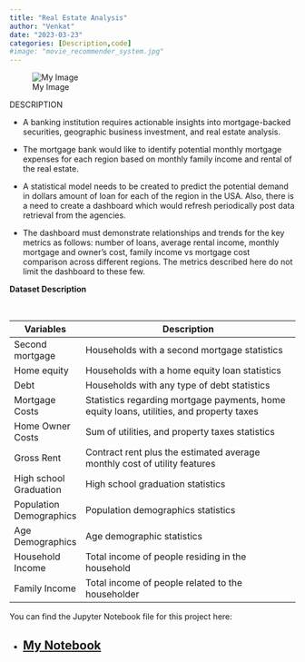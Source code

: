 ```yaml
---
title: "Real Estate Analysis"
author: "Venkat"
date: "2023-03-23"
categories: [Description,code]
#image: "movie_recommender_system.jpg"
---
```


![My Image](RE_STATS.png){alt="My Image"}

DESCRIPTION

-   A banking institution requires actionable insights into mortgage-backed securities, geographic business investment, and real estate analysis. 

-   The mortgage bank would like to identify potential monthly mortgage expenses for each region based on monthly family income and rental of the real estate.

-   A statistical model needs to be created to predict the potential demand in dollars amount of loan for each of the region in the USA. Also, there is a need to create a dashboard which would refresh periodically post data retrieval from the agencies.

-   The dashboard must demonstrate relationships and trends for the key metrics as follows: number of loans, average rental income, monthly mortgage and owner's cost, family income vs mortgage cost comparison across different regions. The metrics described here do not limit the dashboard to these few.

**Dataset Description**

 

| **Variables**           | **Description**                                                                          |
|------------------|------------------------------------------------------|
| Second mortgage         | Households with a second mortgage statistics                                             |
| Home equity             | Households with a home equity loan statistics                                            |
| Debt                    | Households with any type of debt statistics                                              |
| Mortgage Costs          | Statistics regarding mortgage payments, home equity loans, utilities, and property taxes |
| Home Owner Costs        | Sum of utilities, and property taxes statistics                                          |
| Gross Rent              | Contract rent plus the estimated average monthly cost of utility features                |
| High school Graduation  | High school graduation statistics                                                        |
| Population Demographics | Population demographics statistics                                                       |
| Age Demographics        | Age demographic statistics                                                               |
| Household Income        | Total income of people residing in the household                                         |
| Family Income           | Total income of people related to the householder                                        |

You can find the Jupyter Notebook file for this project here:

-   

    ## [My Notebook](https://github.com/venkata007-ghost/DataSceince/blob/main/Capstone/Real%20estate/Real%20Estate.ipynb)
